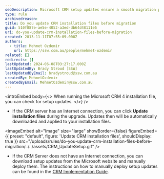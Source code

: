 ```yaml
---
seoDescription: Microsoft CRM setup updates ensure a smooth migration process by applying latest patches and fixes to installation files.
type: rule
archivedreason:
title: Do you update CRM installation files before migration
guid: 510f087e-ae5e-4052-a3ed-db64d48111e5
uri: do-you-update-crm-installation-files-before-migration
created: 2013-11-11T07:55:09.000Z
authors:
  - title: Mehmet Ozdemir
    url: https://ssw.com.au/people/mehmet-ozdemir
related: []
redirects: []
lastUpdated: 2024-06-08T03:27:17.000Z
lastUpdatedBy: Brady Stroud [SSW]
lastUpdatedByEmail: bradystroud@ssw.com.au
createdBy: MehmetOzdemir
createdByEmail: MehmetOzdemir@ssw.com.au
---
```


<introEmbed
  body={<>
When running the Microsoft CRM 4 installation file, you can check for setup updates.
  </>}
/>
- If the CRM server has an Internet connection, you can click **Update installation files** during the upgrade. Updates then will be automatically downloaded and applied to your installation files.
  
<imageEmbed
  alt="Image"
  size="large"
  showBorder={false}
  figureEmbed={{
    preset: "default",
    figure: 'Update CRM installation files',
    shouldDisplay: true
  }}
  src="/uploads/rules/do-you-update-crm-installation-files-before-migration/../../assets/CRM_UpdateSetup.gif"
/>

- If the CRM Server does not have an Internet connection, you can download setup updates from the Microsoft website and manually deploy them. The instructions on how to manually deploy setup updates can be found in the [CRM Implementation Guide](http://www.ssw.com.au/SSW/Redirect/MSDNTaskList.htm).
